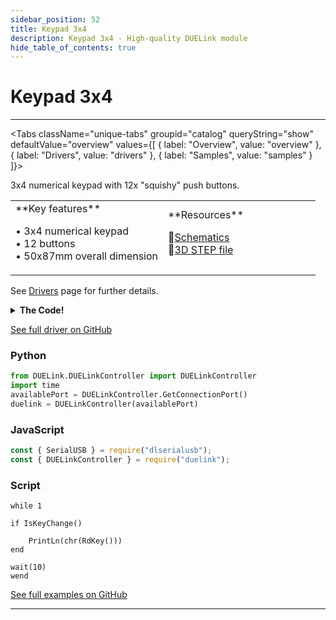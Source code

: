 ```yaml
---
sidebar_position: 52
title: Keypad 3x4
description: Keypad 3x4 - High-quality DUELink module
hide_table_of_contents: true
---
```



# Keypad 3x4

<ImageSection 
  product="hikeypad3x4-b"
  tagline="3x4 Numerical Keypad"
/>

---

<Tabs className="unique-tabs" groupid="catalog" queryString="show" defaultValue="overview"
  values={[
    {
        label: "Overview",
        value: "overview"
    },
    {
        label: "Drivers",
        value: "drivers"
    },
    {
        label: "Samples",
        value: "samples"
    }
]}>

<TabItem value="overview">

3x4 numerical keypad with 12x "squishy" push buttons.

<table><td width='50%'>
**Key features**

• 3x4 numerical keypad<br/>
• 12 buttons<br/>
• 50x87mm overall dimension<br/>

</td><td width='50%'>
**Resources**
 
📄[Schematics](/sch/gdl-hikeypad3x4-b.pdf)<br/>
🔩[3D STEP file](/3d/gdl-hikeypad3x4-b.step)<br/>
</td></table>

</TabItem>

<TabItem value="drivers">

See [Drivers](/docs/engine/drivers) page for further details.

<details>
<summary><strong>The Code!</strong></summary>

**Keypad 3x4 Driver**

```text
##### Keypad 3x4 Driver #####

fn DVer()
    return 1.0
fend

Alias(key=_k, prevkey=_p, newkey=_n)

# Set col 8 10 5
# Read row 9 6 4 3

fn SelCol(c)
    DWrite(8,0)
    DWrite(10,0)
    DWrite(5,0)
    if c = 0
        DWrite(10,1)
    end
    if c = 1
        DWrite(8,1)
    end
    if c = 2
        DWrite(5,1)
    end
fend

Dim b0[] =[0,'*','7','4','1','0','8','5','2','#','9','6','3']
Dim b1[] = [6,4,3,9]
fn Scan()
    key = 0
    for _c in Range(3)
        SelCol(_c)
        
        for _r in Range(4)
            if DRead(b1[_r],2)
            #PrintLn("col ", _c, " row  0")
            key = key | (1<<((_c*4)+_r))
            end
        next
    next

    if prevkey != key
        prevkey=key
        newkey=1
    else
        newkey=0
    end

fend

fn IsKeyChange()
    return newkey
fend

fn RdKey()
_r = 0
    newkey = 0

    for _i in Range(16)
        if key & (1<<_i)
            _r = _i+1
        end
    next

    return b0[_r]
fend

SStart("Scan", 100, 0)

#########################
```

</details>

[See full driver on GitHub](https://github.com/ghi-electronics/duelink-website/tree/main/static/code/drivers)

</TabItem>

<TabItem value="samples">

### Python

```python
from DUELink.DUELinkController import DUELinkController
import time
availablePort = DUELinkController.GetConnectionPort()
duelink = DUELinkController(availablePort)
```

### JavaScript

```javascript
const { SerialUSB } = require("dlserialusb");
const { DUELinkController } = require("duelink");
```

### Script

```text
while 1 

if IsKeyChange()

    PrintLn(chr(RdKey()))
end

wait(10)
wend

```

[See full examples on GitHub](https://github.com/ghi-electronics/duelink-website/tree/main/static/code/samples)

</TabItem>

</Tabs>

---

<OrderSection
    product="DUELink Keypad 3x4"
    partnumber="GDL-HIKEYPAD3X4-B"
    price="$0.00"
/>
